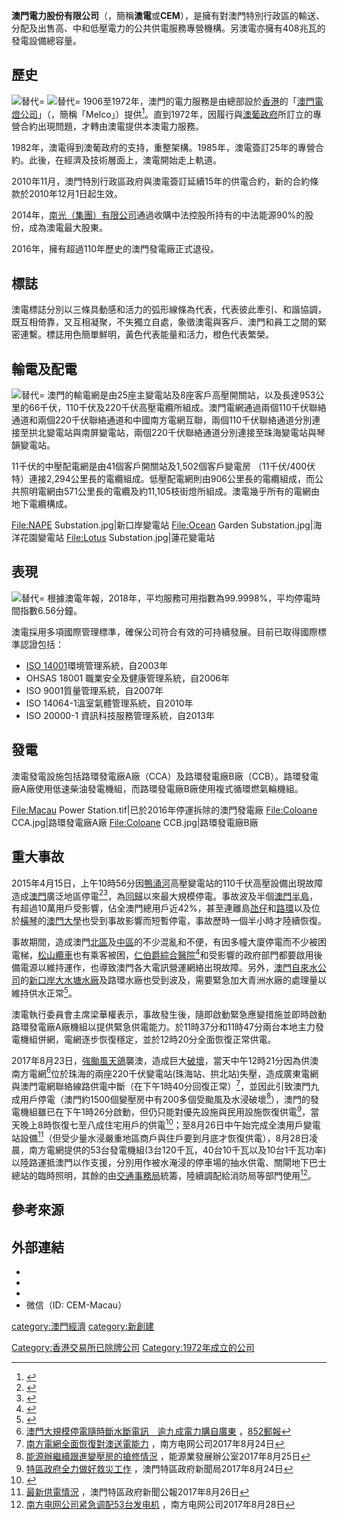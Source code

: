 {{Otheruses|澳門供電|other=澳門供電}}
{{Infobox  Company 
| company_name     = 澳門電力股份有限公司
|  company_name_en  = {{lang-pt|Companhia de  Electricidade de Macau S.A.}}
|  company_logo     = CEM Macau logo.svg
|abbreviated_name= 
|  company_type     = 公共服務專營機構
| key_people        = 董事長：傅建國（Fu Jianguo）<br /> 副董事長：祖達斯（João Marques da Cruz）<br />執行委員會主席、CEO：梁華權 (Bernie Leong)
| slogan            = 全心意．傳能量
| foundation        = 1972年
| location          = {{MAC}}      
| area_served       = 
| industry          = 
| products          = [[電力|電力]]服務
|  capital          = 
|  revenue          = 
|  operating_income = 
| net_income        = 
|  num_employees    =
| parent            = 
| subsid            = 
| homepage          = [https://www.cem-macau.com cem-macau.com]
| footnotes         =
}}
'''澳門電力股份有限公司'''（{{lang-pt|Companhia de Electricidade de Macau S.A.}}，簡稱'''澳電'''或'''CEM'''），是擁有對澳門特別行政區的輸送、分配及出售高、中和低壓電力的公共供電服務專營機構。另澳電亦擁有408兆瓦的發電設備總容量。

== 歷史 ==
[[File:CEM_Building.jpg|替代=]]
[[File:Customer_Service_Centre_at_CEM_Building.jpg|替代=]]
1906至1972年，澳門的電力服務是由總部設於[[香港|香港]]的「[[新濠國際發展|澳門電燈公司]]」（{{lang-en|The Macao Electric Lighting Company, Limited}}，簡稱「Melco」）提供<ref>{{Cite web |url=http://bo.io.gov.mo/bo/ii/2007/27/extractosdsf_cn.asp |title=澳門電力股份有限公司簽署之公證合同摘錄 |accessdate=2012-11-17 |archive-date=2013-11-23 |archive-url=https://web.archive.org/web/20131123125043/http://bo.io.gov.mo/bo/ii/2007/27/extractosdsf_cn.asp |dead-url=no }}</ref>。直到1972年，因履行與[[澳葡政府|澳葡政府]]所訂立的專營合約出現問題，才轉由澳電提供本澳電力服務。

1982年，澳電得到澳葡政府的支持，重整架構。1985年，澳電簽訂25年的專營合約。此後，在經濟及技術層面上，澳電開始走上軌道。

2010年11月，澳門特別行政區政府與澳電簽訂延續15年的供電合約，新的合約條款於2010年12月1日起生效。

2014年，[[南光集团|南光（集團）有限公司]]通過收購中法控股所持有的中法能源90%的股份，成為澳電最大股東。

2016年，擁有超過110年歷史的澳門發電廠正式退役。

== 標誌 ==
澳電標誌分別以三條具動感和活力的弧形線條為代表，代表彼此牽引、和諧協調，既互相倚靠，又互相凝聚，不失獨立自處，象徵澳電與客戶、澳門和員工之間的緊密連繫。標誌用色簡單鮮明，黃色代表能量和活力，橙色代表繁榮。

== 輸電及配電 ==
[[File:Canal_do_Patos_Substation.jpg|替代=]]
澳門的輸電網是由25座主變電站及8座客戶高壓開關站，以及長達953公里的66千伏，110千伏及220千伏高壓電纜所組成。澳門電網通過兩個110千伏聯絡通道和兩個220千伏聯絡通道和中國南方電網互聯，兩個110千伏聯絡通道分別連接至拱北變電站與南屏變電站，兩個220千伏聯絡通道分別連接至珠海變電站與琴韻變電站。

11千伏的中壓配電網是由41個客戶開關站及1,502個客戶變電房 （11千伏/400伏特）連接2,294公里長的電纜組成。低壓配電網則由906公里長的電纜組成，而公共照明電網由571公里長的電纜及約11,105枝街燈所組成。澳電幾乎所有的電網由地下電纜構成。<gallery>
File:NAPE Substation.jpg|新口岸變電站
File:Ocean Garden Substation.jpg|海洋花園變電站
File:Lotus Substation.jpg|蓮花變電站
</gallery>

== 表現 ==
[[File:CEM_vehicle.jpg|替代=]]
根據澳電年報，2018年，平均服務可用指數為99.9998%，平均停電時間指數6.56分鐘。

澳電採用多項國際管理標準，確保公司符合有效的可持續發展。目前已取得國際標準認證包括：

*[[ISO_14001|ISO 14001]]環境管理系統，自2003年
* OHSAS 18001 職業安全及健康管理系統，自2006年
* ISO 9001質量管理系統，自2007年
* ISO 14064-1溫室氣體管理系統，自2010年
* ISO 20000-1 資訊科技服務管理系統，自2013年

== 發電 ==
澳電發電設施包括路環發電廠A廠（CCA）及路環發電廠B廠（CCB）。路環發電廠A廠使用低速柴油發電機組，而路環發電廠B廠使用複式循環燃氣輪機組。<gallery>
File:Macau Power Station.tif|已於2016年停運拆除的澳門發電廠
File:Coloane CCA.jpg|路環發電廠A廠
File:Coloane CCB.jpg|路環發電廠B廠
</gallery>

== 重大事故 ==
2015年4月15日，上午10時56分因[[鴨涌河|鴨涌河]]高壓變電站的110千伏高壓設備出現故障造成[[澳門|澳門]]廣泛地區停電<ref name="macaodaily20150416a">{{cite news |title=10萬戶大停電 |url=http://www.macaodaily.com/html/2015-04/16/content_990645.htm |publisher=[[澳門日報|澳門日報]]A1版 |date=2015年4月16日 |deadurl=yes |archiveurl=https://web.archive.org/web/20150703115052/http://www.macaodaily.com/html/2015-04/16/content_990645.htm |archivedate=2015年7月3日 }}{{zh-hant}}</ref><ref name="exmoo20150416">{{cite news |title=11萬伏特高壓開關掣短路 三分一澳門「癱瘓」 |url=http://www.exmoo.com/index.php?m=content&c=index&a=show&catid=9&id=65596 |publisher=[[力報|力報]]1版 |date=2015年4月16日 |accessdate=2015年4月16日 |archive-date=2016年3月4日 |archive-url=https://web.archive.org/web/20160304191557/http://www.exmoo.com/index.php?m=content&c=index&a=show&catid=9&id=65596 |dead-url=no }}{{zh-hant}}</ref>，為[[澳門回歸|回歸]]以來最大規模停電。事故波及半個[[澳門半島|澳門半島]]，有超過10萬用戶受影響，佔全澳門總用戶近42%，甚至連離島[[氹仔|氹仔]]和[[路環|路環]]以及位於[[橫琴|橫琴]]的[[澳門大學|澳門大學]]也受到事故影響而短暫停電，事故歷時一個半小時才陸續恢復。

事故期間，造成澳門[[花地瑪堂區|北區]]及[[中區_(澳門)|中區]]的不少混亂和不便，有因多幢大廈停電而不少被困電梯，[[松山纜車|松山纜車]]也有乘客被困，[[仁伯爵綜合醫院|仁伯爵綜合醫院]]<ref name="macaodaily20150416b">{{cite news |title=醫療服務影響輕微 |url=http://www.macaodaily.com/html/2015-04/16/content_990683.htm |publisher=[[澳門日報|澳門日報]]A2版 |date=2015年4月16日 |deadurl=yes |archiveurl=https://web.archive.org/web/20160305031256/http://www.macaodaily.com/html/2015-04/16/content_990683.htm |archivedate=2016年3月5日 }}{{zh-hant}}</ref>和受影響的政府部門都要啟用後備電源以維持運作，也導致澳門各大電訊營運網絡出現故障。另外，[[澳門自來水|澳門自來水公司]]的[[新口岸水塘|新口岸大水塘水廠]]及路環水廠也受到波及，需要緊急加大青洲水廠的處理量以維持供水正常<ref name="macaodaily20150416c">{{cite news |title=停電期間供水大致正常 |url=http://www.macaodaily.com/html/2015-04/16/content_990689.htm |publisher=[[澳門日報|澳門日報]]A2版 |date=2015年4月16日 }}{{dead link|date=2018年3月 |bot=InternetArchiveBot |fix-attempted=yes }}{{zh-hant}}</ref>。

澳電執行委員會主席梁華權表示，事故發生後，隨即啟動緊急應變措施並即時啟動路環發電廠A廠機組以提供緊急供電能力。於11時37分和11時47分兩台本地主力發電機組併網，電網逐步恢復穩定，並於12時20分全面恢復正常供電。

2017年8月23日，[[颱風天鴿_(2017年)|強颱風天鴿]]襲澳，造成巨大[[颱風天鴿對澳門之影響|破壞]]，當天中午12時21分因為供澳南方電網<ref>[http://www.post852.com/226758/ 澳門大規模停電隨時斷水斷電訊　逾九成電力購自廣東] {{Wayback|url=http://www.post852.com/226758/ |date=20170903163725 }}，[[852郵報|852郵報]]</ref>位於珠海的兩座220千伏變電站(珠海站、拱北站)失壓，造成廣東電網與澳門電網聯絡線路供電中斷（在下午1時40分回復正常）<ref>[http://www.csg.cn/xwzx/2017/gsyw/201708/t20170824_159626.html 南方電網全面恢復對澳送電能力] {{Wayback|url=http://www.csg.cn/xwzx/2017/gsyw/201708/t20170824_159626.html |date=20170903165521 }}，南方电网公司2017年8月24日</ref>，並因此引致澳門九成用戶停電（澳門約1500個變壓房中有200多個受颱風及水浸破壞<ref>[http://www.gdse.gov.mo/gdse_big/newsDetails.asp?newID=533 能源辦繼續跟進變壓房的搶修情況] {{Wayback|url=http://www.gdse.gov.mo/gdse_big/newsDetails.asp?newID=533 |date=20170903164655 }}，能源業發展辦公室2017年8月25日</ref>），澳門的發電機組雖已在下午1時26分啟動，但仍只能對優先設施與民用設施恢復供電<ref>[http://www.gcs.gov.mo/showNews.php?PageLang=C&DataUcn=115220 特區政府全力做好救災工作] {{Wayback|url=http://www.gcs.gov.mo/showNews.php?PageLang=C&DataUcn=115220 |date=20170903163215 }}，澳門特區政府新聞局2017年8月24日</ref>，當天晚上8時恢復七至八成住宅用戶的供電<ref>{{Cite web |url=http://www.gdse.gov.mo/gdse_big/newsDetails.asp?newID=531 |title=本辦呼籲市民節約用電並配合電力維修工作 |access-date=2017-09-03 |archive-url=https://web.archive.org/web/20170903162409/http://www.gdse.gov.mo/gdse_big/newsDetails.asp?newID=531 |archive-date=2017-09-03 |dead-url=yes }}</ref>；至8月26日中午始完成全澳用戶變電站設備<ref>[http://www.gcs.gov.mo/showNews.php?PageLang=C&DataUcn=115591 最新供電情況] {{Wayback|url=http://www.gcs.gov.mo/showNews.php?PageLang=C&DataUcn=115591 |date=20170903162221 }}，澳門特區政府新聞公報2017年8月26日</ref>（但受少量水浸嚴重地區商戶與住戶要到月底才恢復供電），8月28日凌晨，南方電網提供的53台發電機組(3台120千瓦，40台10千瓦以及10台1千瓦功率)以陸路運抵澳門以作支援，分別用作被水淹浸的停車場的抽水供電、關閘地下巴士總站的臨時照明，其餘的由[[交通事務局|交通事務局]]統籌，陸續調配給消防局等部門使用<ref>[http://www.csg.cn/xwzx/2017/gsyw/201708/t20170828_159783.html 南方电网公司紧急调配53台发电机] {{Wayback|url=http://www.csg.cn/xwzx/2017/gsyw/201708/t20170828_159783.html |date=20170903165316 }}，南方电网公司2017年8月28日</ref>。

== 參考來源 ==
{{reflist}}

== 外部連結 ==
{{commons category|CEM (macau)}}
*{{official|https://www.cem-macau.com}}
*{{Facebook|MacaoInternationalMusicFestival}}
*{{YouTube|c=UCAG2RAIWhkpOr9H3Bq3cbrw}}
*微信（ID: CEM-Macau）

{{新世界發展}}
{{澳門公營機構}}

[[category:澳門經濟|category:澳門經濟]]
[[category:新創建|category:新創建]]
[[Category:香港交易所已除牌公司|Category:香港交易所已除牌公司]]
[[Category:1972年成立的公司|Category:1972年成立的公司]]